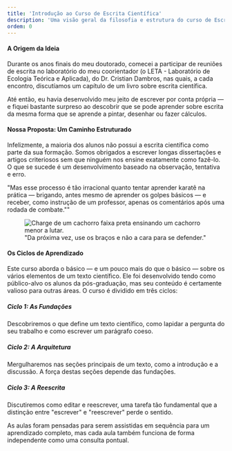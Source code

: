 ```yaml
---
title: 'Introdução ao Curso de Escrita Científica'
description: 'Uma visão geral da filosofia e estrutura do curso de Escrita Científica, abordando a motivação e os ciclos de aprendizado.'
ordem: 0
---
```



#### A Origem da Ideia

Durante os anos finais do meu doutorado, comecei a participar de reuniões de escrita no laboratório do meu coorientador (o LETA - Laboratório de Ecologia Teórica e Aplicada), do Dr. Cristian Dambros, nas quais, a cada encontro, discutíamos um capítulo de um livro sobre escrita científica.

Até então, eu havia desenvolvido meu jeito de escrever por conta própria — e fiquei bastante surpreso ao descobrir que se pode aprender sobre escrita da mesma forma que se aprende a pintar, desenhar ou fazer cálculos.

#### Nossa Proposta: Um Caminho Estruturado

Infelizmente, a maioria dos alunos não possui a escrita científica como parte da sua formação. Somos obrigados a escrever longas dissertações e artigos criteriosos sem que ninguém nos ensine exatamente como fazê-lo. O que se sucede é um desenvolvimento baseado na observação, tentativa e erro.

<p class="paragrafo-destaque">"Mas esse processo é tão irracional quanto tentar aprender karatê na prática — brigando, antes mesmo de aprender os golpes básicos — e receber, como instrução de um professor, apenas os comentários após uma rodada de combate.""</p>

<figure class="charge-artigo">
  <Image 
    src="imagens/charge_defesa.png" 
    alt="Charge de um cachorro faixa preta ensinando um cachorro menor a lutar." 
  />
  <figcaption>
    "Da próxima vez, use os braços e não a cara para se defender."
  </figcaption>
</figure>

#### Os Ciclos de Aprendizado

Este curso aborda o básico — e um pouco mais do que o básico — sobre os vários elementos de um texto científico. Ele foi desenvolvido tendo como público-alvo os alunos da pós-graduação, mas seu conteúdo é certamente valioso para outras áreas. O curso é dividido em três ciclos:

<div class="ciclos-container">
    <div class="ciclo-item">
        <h5>Ciclo 1: As Fundações</h5>
        <p>Descobriremos o que define um texto científico, como lapidar a pergunta do seu trabalho e como escrever um parágrafo coeso.</p>
    </div>
    <div class="ciclo-item">
        <h5>Ciclo 2: A Arquitetura</h5>
        <p>Mergulharemos nas seções principais de um texto, como a introdução e a discussão. A força destas seções depende das fundações.</p>
    </div>
    <div class="ciclo-item">
        <h5>Ciclo 3: A Reescrita</h5>
        <p>Discutiremos como editar e reescrever, uma tarefa tão fundamental que a distinção entre "escrever" e "reescrever" perde o sentido.</p>
    </div>
</div>

As aulas foram pensadas para serem assistidas em sequência para um aprendizado completo, mas cada aula também funciona de forma independente como uma consulta pontual.
